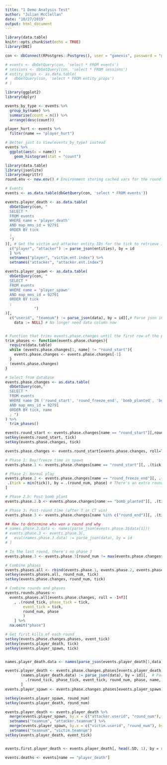 ```yaml
---
title: "1 Demo Analysis Test"
author: "Julian McClellan"
date: "10/27/2019"
output: html_document
---
```


```r
library(data.table)
knitr::opts_chunk$set(echo = TRUE)
library(DBI)

con <- dbConnect(RPostgres::Postgres(), user = "gamevis", password = "gamevis")

# events <- dbGetQuery(con, 'select * FROM events')
# sessions <- dbGetQuery(con, 'select * FROM sessions')
# entity_props <- as.data.table(
#   dbGetQuery(con, 'select * FROM entity_props')
# )
```

```r
library(ggplot2)
library(dplyr)

events_by_type <- events %>%
  group_by(name) %>%
  summarise(count = n()) %>%
  arrange(desc(count))

player_hurt <- events %>%
  filter(name == "player_hurt")

# Better just to View(events_by_type) instead
events %>%
  ggplot(aes(x = name)) +
    geom_histogram(stat = "count")
```

```r
library(data.table)
library(jsonlite)
library(magrittr)
round.env <- new.env() # Environment storing cached vars for the round

# Events
events <- as.data.table(dbGetQuery(con, 'select * FROM events'))

events.player_death <- as.data.table(
  dbGetQuery(con, "
  SELECT * 
  FROM events
  WHERE name = 'player_death'
  AND map_mms_id = 92791
  ORDER BY tick
  ;
  ")
)[, # Get the victim and attacker entity IDs for the tick to retrieve information later if needed
  c("player", "attacker") := parse_json(entities), by = id
  ] %>%
  setnames("player", "victim.ent.index") %>%
  setnames("attacker", "attacker.ent.index")

events.player_spawn <- as.data.table(
  dbGetQuery(con, "
  SELECT *
  FROM events
  WHERE name = 'player_spawn'
  AND map_mms_id = 92791
  ORDER BY tick
  ;
             ")
)[, 
  c("userid", "teamnum") := parse_json(data), by = id][,# Parse json in data column to actual columns
    data := NULL] # No longer need data column now


# Function that trims events.phase.changes until the first row of the phases is the start of a round
trim_phases <- function(events.phase.changes){
  require(data.table)
  while (events.phase.changes[1, name] != "round_start"){
    events.phase.changes <- events.phase.changes[-1] 
  }
  (events.phase.changes)
}

# Select from database
events.phase.changes <- as.data.table(
  dbGetQuery(con,"
  SELECT *
  FROM events
  WHERE name IN ('round_start', 'round_freeze_end', 'bomb_planted', 'bomb_exploded', 'bomb_defused', 'round_end')
  AND map_mms_id = 92791
  ORDER BY tick, name
  ; ")
) %>%
  trim_phases()

events.round_start <- events.phase.changes[name == "round_start"][,round_num := 1:.N][, .(tick, round_num, round_tick = tick)]
setkey(events.round_start, tick)
setkey(events.phase.changes, tick)

events.phase.changes <- events.round_start[events.phase.changes, roll=T]

# Phase 1: Buy/freeze time in spawn
events.phase.1 <- events.phase.changes[name == "round_start"][, .(tick, round_num)][, phase := 1]

# Phase 2: Normal play
events.phase.2 <- events.phase.changes[name == "round_freeze_end"][, .(tick, round_num)][, phase := 2][,
 .(tick = min(tick)), by = .(round_num, phase) # There's an extra round_freeze_end in the last round (21) that's the same tick as the round_end that signals the end of the game
]

# Phase 2.b: Post bomb plant
events.phase.2.b <- events.phase.changes[name == "bomb_planted"][, .(tick, round_num)][, phase := "2.b"]

# Phase 3: Post-round time (after T or CT win)
events.phase.3 <- events.phase.changes[name %in% c("round_end")][, .(tick, round_num)][, phase := 3]

## How to determine who won a round and why
# names.phase.3.data <- names(parse_json(events.phase.3$data[1]))
# events.phase.3 <- events.phase.3[,
#   eval(names.phase.3.data) := parse_json(data), by = id 
# ]

# In the last round, there's no phase 3
events.phase.3 <- events.phase.3[round_num != max(events.phase.changes$round_num)]

# Combine phases
events.phases.all <- rbind(events.phase.1, events.phase.2, events.phase.2.b, events.phase.3)
setkey(events.phases.all, round_num, tick)
setkey(events.phase.changes, round_num, tick)

# Combine rounds and phases
events.rounds.phases <- 
  events.phases.all[events.phase.changes, roll = -Inf][
    , .(round_tick, phase_tick = tick, 
        event_tick = tick,
        round_num, phase
        )
    ] %>%
  na.omit("phase")

# Get first kills of each round
setkey(events.phase.changes.phases, event_tick)
setkey(events.player_death, tick)
setkey(events.player_spawn, tick)


names.player_death.data <- names(parse_json(events.player_death[1,data]))

events.player_death <- events.phase.changes.phases[events.player_death, roll = T][,
       (names.player_death.data) := parse_json(data), by = id][,  # Parse attacker userID as well
         .(round_tick, phase_tick, event_tick, round_num, phase, name, attacker.userid = attacker, victim.userid = userid, attacker.ent.index, victim.ent.index)        
       ]
events.player_spawn <- events.phase.changes.phases[events.player_spawn, roll = T][, .(round_num, userid, teamnum)] %>% na.omit(cols = c("round_num"))

setkey(events.player_spawn, round_num)
setkey(events.player_death, round_num)

events.player_death <- events.player_death %>%
  merge(events.player_spawn, by.x = c("attacker.userid", "round_num"), by.y = c("userid", "round_num")) %>% 
  setnames("teamnum", "attacker.teamnum") %>%
  merge(events.player_spawn, by.x = c("victim.userid", "round_num"), by.y = c("userid", "round_num"), sort = F) %>%
  setnames("teamnum", "victim.teamnum")
setkey(events.player_death, event_tick)


events.first.player_death <- events.player_death[, head(.SD, 1), by = round_num][, .(round_tick, phase_tick, event_tick, round_num, phase, name, attacker.userid, attacker.teamnum, attacker.ent.index, victim.userid, victim.teamnum, victim.ent.index)]
```

```r
events.deaths <- events[name == "player_death"]
```


